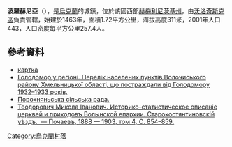 {{coord|49|30|5|N|26|22|38|E|scale:100000|display=title}}

'''波羅赫尼亞'''（{{lang-uk|Порохня}}），是[[烏克蘭|烏克蘭]]的城鎮，位於該國西部[[赫梅利尼茨基州|赫梅利尼茨基州]]，由[[沃洛奇斯克區|沃洛奇斯克區]]負責管轄，始建於1463年，面積1.72平方公里，海拔高度311米，2001年人口443，人口密度每平方公里257.4人。

==參考資料==
* [http://gska2.rada.gov.ua/pls/z7502/A005?rdat1=08.11.2009&rf7571=35559 картка]{{dead link|date=2018年3月 |bot=InternetArchiveBot |fix-attempted=yes }}
* [https://web.archive.org/web/20160304103840/http://admvol.at.ua/golodvregioni.doc Голодомор у регіоні. Перелік населених пунктів Волочиського району Хмельницької області, що постраждали від Голодомору 1932–1933 років.]
* [https://web.archive.org/web/20130314093810/http://volrada.km.ua/content/category/16/79/155/ Порохняньська сільська рада.]
* [http://sk.vlasenko.net/volyn-sk-uezd/vsk0001.gif Теодорович Микола Іванович. Историко-статистическое описаніе церквей и приходовъ Волынской епархии. Старокостянтиновскій уѣздъ.  — Почаевъ, 1888 — 1903, том 4, С. 854–859.] {{Wayback|url=http://sk.vlasenko.net/volyn-sk-uezd/vsk0001.gif |date=20160305033342 }}

{{Ukraine-geo-stub}}
[[Category:烏克蘭村落|Category:烏克蘭村落]]